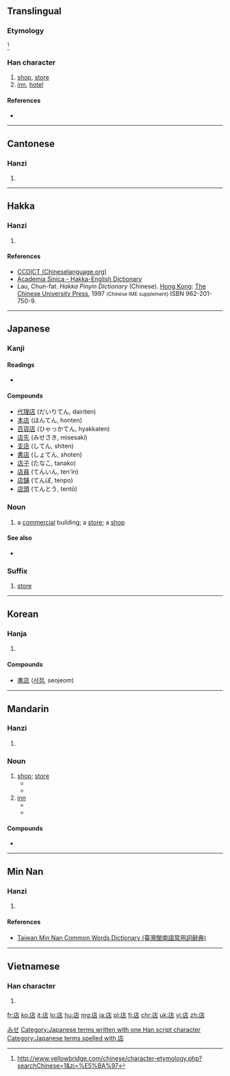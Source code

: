 {{also|坫}}
==Translingual==
{{stroke order|strokes=8}}

===Etymology===
{{Han compound|ls=psc|广|占|c1=s|c2=p|t1=lean-to}}<ref>http://www.yellowbridge.com/chinese/character-etymology.php?searchChinese=1&zi=%E5%BA%97</ref>

===Han character===
{{Han char|rn=53|rad=广|as=05|sn=8|four=0026<sub>1</sub>|canj=戈卜口 (IYR)|ids=⿸[[广]][[占]]}}

# [[shop]], [[store]]
# [[inn]], [[hotel]]

====References====
<references/>
* {{Han ref|kx=0344.110|dkj=09267|dj=0654.010|hdz=20876.060|uh=5E97|ud=24215|bh=A9B1|bd=43441}}

----

==Cantonese==

===Hanzi===
{{yue-hanzi|jyut=[[dim3]]|y=dim3}}

# {{defn|lang=yue|sort=广05}}

----

==Hakka==

===Hanzi===
{{hak-hanzi|poj=tìam|gd=tiam<sup>5</sup>|hpy=diam4}}

# {{defn|lang=hak|sort=广05}}

====References====
*[http://www.chinalanguage.com/dictionaries/?mode=view&view=chardict&query=%E5%BA%97 CCDICT (Chineselanguage.org)]
*[http://minhakka.ling.sinica.edu.tw/bkg/hakyin/search.php?DETAIL=1&LIMIT=id=43980&dbname=su_tian_1&graph=2 Academia Sinica - Hakka-English Dictionary]
*Lau, Chun-fat. ''Hakka Pinyin Dictionary'' (Chinese). [[Hong Kong]]: [[w:Chinese University of Hong Kong|The Chinese University Press]], 1997 <small>(Chinese IME supplement)</small> ISBN 962-201-750-9.

----

==Japanese==

===Kanji===
{{ja-kanji|grade=2|rs=广05}}

====Readings====
* {{ja-readings
|on=[[てん]] (ten) < [[てむ]] (temu)
|kun=[[みせ]] (mise), [[たな]] (tana)}}

====Compounds====
* [[代理店]] (だいりてん, dairiten)
* [[本店]] (ほんてん, honten)
* [[百貨店]] (ひゃっかてん, hyakkaten)
* [[店先]] (みせさき, misesaki)
* [[支店]] (してん, shiten)
* [[書店]] (しょてん, shoten)
* [[店子]] (たなこ, tanako)
* [[店員]] (てんいん, ten'in)
* [[店舗]] (てんぽ, tenpo)
* [[店頭]] (てんとう, tentō)

===Noun===
{{ja-noun|k|hira=みせ|rom=mise}}

# a [[commercial]] building; a [[store]]; a [[shop]]

====See also====
* {{l|ja|ショップ|tr=shoppu}}

===Suffix===
{{ja-pos|k|suffix|hira=てん|rom=-ten}}

# [[store]]

[[Category:1000 Japanese basic words|みせ]]
[[Category:Japanese terms written with one Han script character]]
[[Category:Japanese terms spelled with 店]]

----

==Korean==

===Hanja===
{{ko-hanja|hangeul=점|rv=jeom|mr=chŏm}}

# {{defn|lang=ko|sort=广05}}

====Compounds====
* [[書店]] ([[서점]], seojeom)

----

==Mandarin==

===Hanzi===
{{cmn-hanzi|pin=[[diàn]] ([[dian4]])|wg=tien<sup>4</sup>}}

# {{defn|lang=cmn|sort=广05}}

===Noun===
{{cmn-noun|ts|pin=diàn|mw=家}}

# [[shop]]; [[store]]
#* {{zh-usex|上 礼拜 我 在 那 家 店 买 了 一 件 新 外套|I got a new coat in that store last week.|link=y}}
#* {{zh-usex|那 家 店 有 很 多 家具 可 供 挑选。|That store has a good selection of furniture.|link=y}}
# [[inn]]
#* {{zh-usex|客店|small hotel, inn|link=y}}
#* {{zh-usex|旅店|small hotel, inn|link=y}}

====Compounds====
* {{l|cmn|饭店|tr=fàndiàn||restaurant}}

----

==Min Nan==

===Hanzi===
{{nan-hanzi|tlpa=[[tiàm]] (tiam<sup>3</sup>)}}

# {{defn|lang=nan|sort=广05}}

====References====
*[http://twblg.dict.edu.tw/holodict_new/result_detail.jsp?n_no=3836&curpage=1&sample=%E5%BA%97&radiobutton=1&querytarget=1&limit=20&pagenum=3&rowcount=45 Taiwan Min Nan Common Words Dictionary (臺灣閩南語常用詞辭典)]

----

==Vietnamese==

===Han character===
{{vi-hantu|[[điếm]], [[đám]], [[điệm]], [[tiệm]], [[đêm]], [[xóm]]|rs=广05}}

# {{defn|lang=vi|sort=广05}}

[[fr:店]]
[[ko:店]]
[[it:店]]
[[lo:店]]
[[hu:店]]
[[mg:店]]
[[ja:店]]
[[pl:店]]
[[fi:店]]
[[chr:店]]
[[uk:店]]
[[vi:店]]
[[zh:店]]